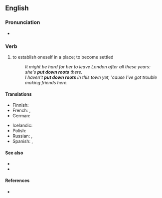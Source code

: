 ==English==

===Pronunciation===
* {{audio|en|En-au-put down roots.ogg|Audio (AU)}}

===Verb===
{{head|en|verb}}

# {{lb|en|idiomatic}} to establish oneself in a place; to become settled
#: ''It might be hard for her to leave London after all these years: she's '''put down roots''' there.''
#: ''I haven't '''put down roots''' in this town yet, 'cause I've got trouble making friends here.''

====Translations====
{{trans-top|to become settled}}
* Finnish: {{t+|fi|juurtua}}
* French: {{t+|fr|prendre racine}}, {{t+|fr|s'enraciner}}
* German: {{t|de|Wurzeln schlagen}}
{{trans-mid}}
* Icelandic: {{t|is|festa rætur}}
* Polish: {{t+|pl|zapuścić korzenie|pf}}
* Russian: {{t|ru|[[пуска́ть]] [[корень|ко́рни]]|impf}}, {{t|ru|[[пусти́ть]] [[корень|ко́рни]]|pf}}
* Spanish: {{t|es|echar raíces}}, {{t+|es|enraizar}}
{{trans-bottom}}

====See also====
* {{l|en|hang one's hat}}
* {{l|en|let the grass grow under one's feet}}

====References====
* {{R:Longman}}